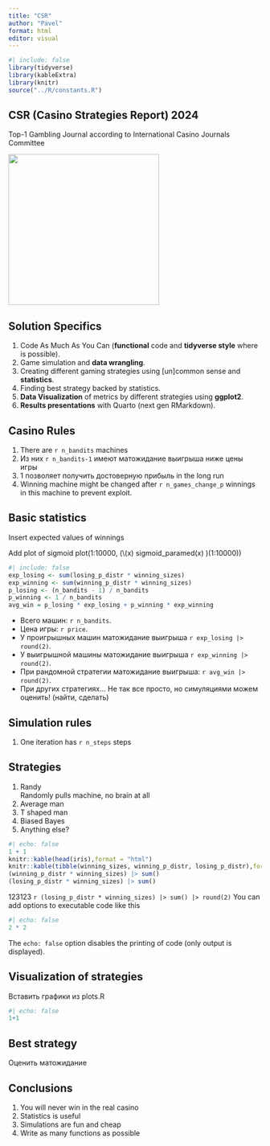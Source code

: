 ```yaml
---
title: "CSR"
author: "Pavel"
format: html
editor: visual
---
```


```r
#| include: false
library(tidyverse)
library(kableExtra)
library(knitr)
source("../R/constants.R")
```

## CSR (Casino Strategies Report) 2024

Top-1 Gambling Journal according to International Casino Journals Committee

![](pics/ocean.jpeg){fig-align="center" width="300"}

## Solution Specifics

1.  Code As Much As You Can (**functional** code and **tidyverse style** where is possible).
2.  Game simulation and **data wrangling**.
3.  Creating different gaming strategies using \[un\]common sense and **statistics**.
4.  Finding best strategy backed by statistics.
5.  **Data Visualization** of metrics by different strategies using **ggplot2**.
6.  **Results presentations** with Quarto (next gen RMarkdown).

## Casino Rules

1.  There are `r n_bandits` machines
2.  Из них `r n_bandits-1` имеют матожидание выигрыша ниже цены игры
3.  1 позволяет получить достоверную прибыль in the long run
4.  Winning machine might be changed after `r n_games_change_p` winnings in this machine to prevent exploit.

## Basic statistics

Insert expected values of winnings

Add plot of sigmoid plot(1:10000, (\\(x) sigmoid_paramed(x) )(1:10000))

```r
#| include: false
exp_losing <- sum(losing_p_distr * winning_sizes)
exp_winning <- sum(winning_p_distr * winning_sizes)
p_losing <- (n_bandits - 1) / n_bandits
p_winning <- 1 / n_bandits
avg_win = p_losing * exp_losing + p_winning * exp_winning
```

-   Всего машин: `r n_bandits`. 
-   Цена игры: `r price`. 
-   У проигрышных машин матожидание выигрыша `r exp_losing |> round(2)`.
-   У выигрышной машины матожидание выигрыша `r exp_winning |> round(2)`.
-   При рандомной стратегии матожидание выигрыша: `r avg_win |> round(2)`.
-   При других стратегиях... Не так все просто, но симуляциями можем оценить! (найти, сделать)

## Simulation rules

1.  One iteration has `r n_steps` steps

## Strategies

1.  Randy\
    Randomly pulls machine, no brain at all
2.  Average man
3.  T shaped man
4.  Biased Bayes
5.  Anything else?



```r
#| echo: false
1 + 1
knitr::kable(head(iris),format = "html")
knitr::kable(tibble(winning_sizes, winning_p_distr, losing_p_distr),format = "html") |> kable_styling()
(winning_p_distr * winning_sizes) |> sum()
(losing_p_distr * winning_sizes) |> sum()
```

123123 `r (losing_p_distr * winning_sizes) |> sum() |> round(2)` You can add options to executable code like this

```r
#| echo: false
2 * 2
```

The `echo: false` option disables the printing of code (only output is displayed).

## Visualization of strategies

Вставить графики из plots.R
```r
#| echo: false
1+1
```


## Best strategy

Оценить матожидание

## Conclusions

1.  You will never win in the real casino
2.  Statistics is useful
3.  Simulations are fun and cheap
4.  Write as many functions as possible
